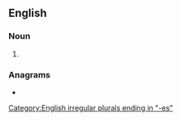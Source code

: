 ==English==

===Noun===
{{head|en|noun plural form}}

# {{plural of|necrobiosis|lang=en}}

===Anagrams===
* {{anagrams|en|bionecroses}}

[[Category:English irregular plurals ending in "-es"]]